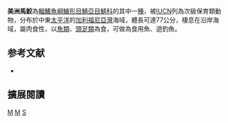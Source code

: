 {{Speciesbox 
| genus = Scomberomorus
| species = concolor
| status = VU
| status_system = IUCN3.1
| authority = [[Lockington|Lockington]], 1879
| synonyms =  *''Chriomitra concolor''<br /><small>Lockington, 1879</small>
}}
'''美洲馬鮫'''為[[輻鰭魚綱|輻鰭魚綱]][[鱸形目|鱸形目]][[鯖亞目|鯖亞目]][[鯖科|鯖科]]的其中一[[種|種]]，被[[IUCN|IUCN]]列為次級保育類動物，分布於中東[[太平洋|太平洋]]的[[加利福尼亞灣|加利福尼亞灣]]海域，體長可達77公分，棲息在沿岸海域，屬肉食性，以[[魚類|魚類]]、[[頭足類|頭足類]]為食，可做為食用魚、遊釣魚。

== 参考文献 ==
{{reflist}}
*{{FishBase_species|genus=Scomberomorus|species=concolor|year=2012|month=7}}

== 擴展閱讀 == 
{{refbegin}}
{{wikispecies-inline|Scomberomorus concolor|美洲馬鮫}}
{{refend}}
{{Taxonbar|from=Q311051}}

[[Category:食用魚|M]]
[[Category:馬鮫屬|M]]
[[Category:1879年描述的魚類|S]]


{{鱸形目小作品}}